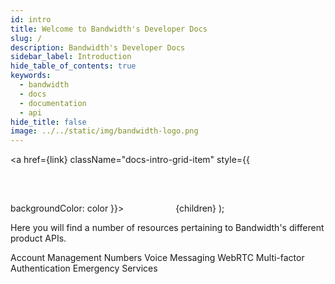 ```yaml
---
id: intro
title: Welcome to Bandwidth's Developer Docs
slug: /
description: Bandwidth's Developer Docs
sidebar_label: Introduction
hide_table_of_contents: true
keywords:
  - bandwidth
  - docs
  - documentation
  - api
hide_title: false
image: ../../static/img/bandwidth-logo.png
---
```



<a href={link} className="docs-intro-grid-item" style={{
        backgroundColor: color
    }}>
    <Svg width='75px' height='75px' />
    <span className="docs-intro-grid-item-title">{children}</span>
</a>
);

Here you will find a number of resources pertaining to Bandwidth's different product APIs.

<div className="docs-intro-grid">
    <Product color="#079CEE" link="/docs/account" Svg={accountSvg}>Account Management</Product>
    <Product color="#652B51" link="/docs/numbers" Svg={numbersSvg}>Numbers</Product>
    <Product color="#9a59c5" link="/docs/voice" Svg={voiceSvg}>Voice</Product>
    <Product color="#00bf8c" link="/docs/messaging" Svg={messagingSvg}>Messaging</Product>
    <Product color="#194F7A" link="/docs/webrtc" Svg={webRtcSvg}>WebRTC</Product>
    <Product color="#106149" link="/docs/mfa" Svg={mfaSvg}>Multi-factor Authentication</Product>
    <Product color="#ff6f47" link="/docs/emergency" Svg={emergencySvg}>Emergency Services</Product>
</div>
